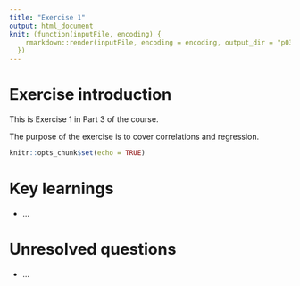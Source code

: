 ```yaml
---
title: "Exercise 1"
output: html_document
knit: (function(inputFile, encoding) {
    rmarkdown::render(inputFile, encoding = encoding, output_dir = "p03_outputs")
  })
---
```


# Exercise introduction

This is Exercise 1 in Part 3 of the course.

The purpose of the exercise is to cover correlations and regression.

```r
knitr::opts_chunk$set(echo = TRUE)
```


# Key learnings

-   ...

# Unresolved questions

-   ...